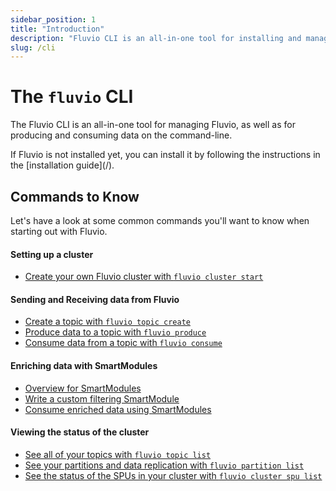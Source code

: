 ```yaml
---
sidebar_position: 1
title: "Introduction"
description: "Fluvio CLI is an all-in-one tool for installing and managing Fluvio, as well as for producing and consuming data on the command-line"
slug: /cli
---
```


# The `fluvio` CLI

The Fluvio CLI is an all-in-one tool for managing Fluvio, as well as for producing and consuming data on the command-line.

<Alert title="Installation">
  If Fluvio is not installed yet, you can install it by following the instructions in the [installation guide](/).
</Alert>

## Commands to Know

Let's have a look at some common commands you'll want to know when starting
out with Fluvio.

#### Setting up a cluster

- [Create your own Fluvio cluster with `fluvio cluster start`](/cli/cluster#fluvio-cluster-start)

#### Sending and Receiving data from Fluvio

- [Create a topic with `fluvio topic create`](/cli/topic#fluvio-topic-create)
- [Produce data to a topic with `fluvio produce`](/cli/produce)
- [Consume data from a topic with `fluvio consume`](/cli/consume#fluvio-consume)

#### Enriching data with SmartModules

- [Overview for SmartModules](/smartmodules)
- [Write a custom filtering SmartModule](/smartmodules/transform/filter)
- [Consume enriched data using SmartModules](/cli/consume#consume-using-a-smartmodule)

#### Viewing the status of the cluster

- [See all of your topics with `fluvio topic list`](/cli/topic#fluvio-topic-list)
- [See your partitions and data replication with `fluvio partition list`](/cli/partition#fluvio-partition-list)
- [See the status of the SPUs in your cluster with `fluvio cluster spu list`](/cli/cluster#fluvio-cluster-spu-list)
